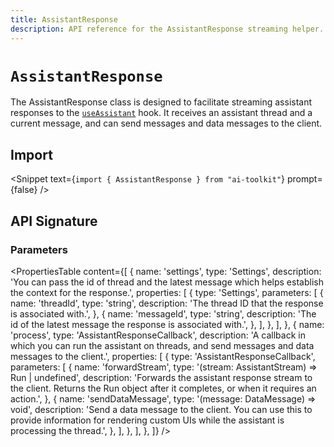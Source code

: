 ```yaml
---
title: AssistantResponse
description: API reference for the AssistantResponse streaming helper.
---
```


# `AssistantResponse`

The AssistantResponse class is designed to facilitate streaming assistant responses to the [`useAssistant`](/docs/reference/ai-toolkit-ui/use-assistant) hook.
It receives an assistant thread and a current message, and can send messages and data messages to the client.

## Import

<Snippet
  text={`import { AssistantResponse } from "ai-toolkit"`}
  prompt={false}
/>

## API Signature

### Parameters

<PropertiesTable
  content={[
    {
      name: 'settings',
      type: 'Settings',
      description:
        'You can pass the id of thread and the latest message which helps establish the context for the response.',
      properties: [
        {
          type: 'Settings',
          parameters: [
            {
              name: 'threadId',
              type: 'string',
              description:
                'The thread ID that the response is associated with.',
            },
            {
              name: 'messageId',
              type: 'string',
              description:
                'The id of the latest message the response is associated with.',
            },
          ],
        },
      ],
    },
    {
      name: 'process',
      type: 'AssistantResponseCallback',
      description:
        'A callback in which you can run the assistant on threads, and send messages and data messages to the client.',
      properties: [
        {
          type: 'AssistantResponseCallback',
          parameters: [
            {
              name: 'forwardStream',
              type: '(stream: AssistantStream) => Run | undefined',
              description:
                'Forwards the assistant response stream to the client. Returns the Run object after it completes, or when it requires an action.',
            },
            {
              name: 'sendDataMessage',
              type: '(message: DataMessage) => void',
              description:
                'Send a data message to the client. You can use this to provide information for rendering custom UIs while the assistant is processing the thread.',
            },
          ],
        },
      ],
    },
  ]}
/>
